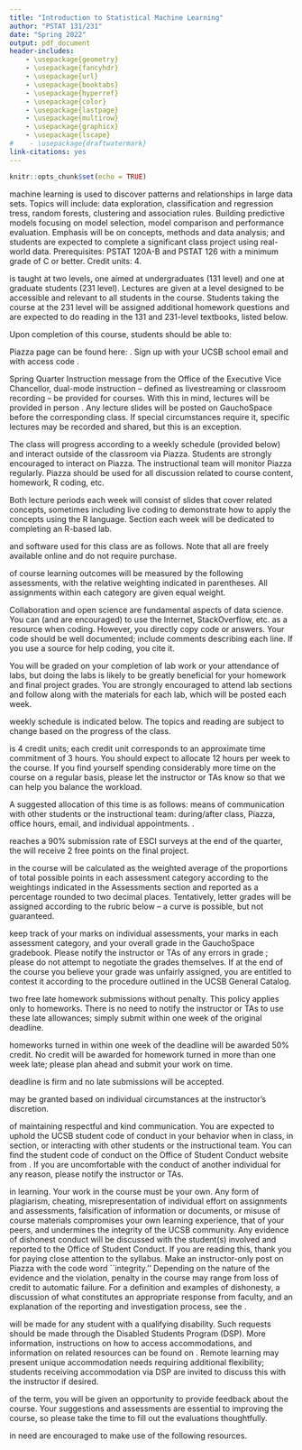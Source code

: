 ```yaml
---
title: "Introduction to Statistical Machine Learning"
author: "PSTAT 131/231"
date: "Spring 2022"
output: pdf_document
header-includes:
    - \usepackage{geometry}
    - \usepackage{fancyhdr}
    - \usepackage{url}
    - \usepackage{booktabs}
    - \usepackage{hyperref}
    - \usepackage{color}
    - \usepackage{lastpage}
    - \usepackage{multirow}
    - \usepackage{graphicx}
    - \usepackage{lscape}
#    - \usepackage{draftwatermark}
link-citations: yes
---
```


```r
knitr::opts_chunk$set(echo = TRUE)
```

<!-- \documentclass[11pt]{article} -->
<!-- \usepackage[left=1in,top=1in,right=1in,bottom=1in,headheight=14pt]{geometry} -->
<!-- \usepackage{fancyhdr} -->
<!-- \usepackage{url} -->
<!-- \usepackage{booktabs} -->
<!-- \usepackage{hyperref} -->
<!-- \usepackage{color} -->
<!-- \usepackage{lastpage} -->
<!-- \usepackage{multirow} -->
<!-- \usepackage{graphicx} -->
<!-- \usepackage{lscape} -->
<!-- \hypersetup{colorlinks=true, urlcolor=blue} -->

<!-- \title{Introduction to Statistical Machine Learning} -->
<!-- \author{PSTAT 131/231} -->
<!-- \date{Winter 2022} -->

\pagestyle{fancy}
\lhead{Spring 2022}
\chead{}
\rhead{131/231 Syllabus}
\lfoot{}
\cfoot{\small \thepage}
\rfoot{}

<!-- \begin{document} -->
<!-- \maketitle -->
\begin{center}
\begin{tabular}{ll}
\textsc{Instructor:} &Dr. Katie Coburn (\href{mailto:katie\_m\_coburn@ucsb.edu}{\texttt{katie\_m\_coburn@ucsb.edu}}) \\
\textsc{Teaching Assistants:} &Hanmo Li (\href{mailto:hanmo@pstat.ucsb.edu}{\texttt{hanmo@pstat.ucsb.edu}})\\
    &Lihao Xiao (\href{mailto:lihao@pstat.ucsb.edu}{\texttt{lihao@pstat.ucsb.edu}}) \\
    %&Minwoo Park (\href{mailto:minwoo@pstat.ucsb.edu}{\texttt{minwoo@pstat.ucsb.edu}}) \\
\textsc{Lecture:} &MW 5:00 - 6:15 pm Embarcadero Hall or \\ &Zoom \href{https://ucsb.zoom.us/j/6425299662}{https://ucsb.zoom.us/j/6425299662} \\
\textsc{Sections:}
&T 10:00 - 10:50 am SSMS 1303 \textsc{Xiao} \\
&T 4:00 - 4:50 pm SSMS 1302 \textsc{Xiao} \\
&T 5:00 - 5:50 pm SSMS 1302 \textsc{Li}\\
&T 6:00 - 6:50 pm SSMS 1302 \textsc{Li}\\
\end{tabular}
\end{center}

\section*{Course information}

\subsection*{Description}
\textsc{Statistical} machine learning is used to discover patterns and relationships in large data sets. Topics will include: data exploration, classification and regression tress, random forests, clustering and association rules. Building predictive models focusing on model selection, model comparison and performance evaluation. Emphasis will be on concepts, methods and data analysis; and students are expected to complete a significant class project using real-world data. Prerequisites: PSTAT 120A-B and PSTAT 126 with a minimum grade of C or better. Credit units: 4.

\vskip6pt\noindent \textsc{This course} is taught at two levels, one aimed at undergraduates (131 level) and one at graduate students (231 level). Lectures are given at a level designed to be accessible and relevant to all students in the course. Students taking the course at the 231 level will be assigned additional homework questions and are expected to do reading in \textbf{both} the 131 and 231-level textbooks, listed below.

\subsection*{Learning Outcomes}
Upon completion of this course, students should be able to:
\begin{enumerate}
    \item \textsc{Explain} the common statistical learning techniques conceptually and characterize some of
them mathematically;
    \item \textsc{Describe and discuss} the pros and cons of the common statistical learning methods;
    \item \textsc{Use R}, the \textit{tidyverse}, and \textit{tidymodels} effectively for exploratory data analysis, model fitting, and visualization.
\end{enumerate}

\subsection*{Piazza}
\textsc{The course} Piazza page can be found here: \href{https://piazza.com/ucsb/winter2022/pstat131231}{https://piazza.com/ucsb/winter2022/pstat131231}. Sign up with your UCSB school email and with access code \textbf{3435}.

\subsection*{Format}
<!-- \textsc{The first two weeks} of the course are online only. Lectures will be synchronous over Zoom (at the address above). Any lecture slides will be posted on GauchoSpace before class. All \textbf{lectures will be recorded} and uploaded. -->

\textsc{As per the} Spring Quarter Instruction message from the Office of the Executive Vice Chancellor, dual-mode instruction -- defined as livestreaming or classroom recording -- \textbf{cannot} be provided for courses. With this in mind, lectures will be provided in person \textbf{only}. Any lecture slides will be posted on GauchoSpace before the corresponding class. If special circumstances require it, specific lectures may be recorded and shared, but this is an exception.

<!-- \vskip6pt\noindent If/when classes are held in person, every class will be \textbf{simultaneously} streamed live on Zoom (at the address above), so that students can either attend remotely or physically in person. The stream \textbf{will be recorded} and uploaded. This is offered so that students who cannot physically attend \textbf{for any reason} have the option to attend class virtually without penalty. -->

\vskip6pt\noindent The class will progress according to a weekly schedule (provided below) and interact outside of the classroom via Piazza. Students are strongly encouraged to interact on Piazza. The instructional team will monitor Piazza regularly. Piazza should be used for all discussion related to course content, homework, R coding, etc.

\vskip6pt\noindent Both lecture periods each week will consist of slides that cover related concepts, sometimes including live coding to demonstrate how to apply the concepts using the R language. Section each week will be dedicated to completing an R-based lab.

<!-- \newpage -->
\subsection*{Materials}
\textsc{The books} and software used for this class are as follows. Note that all are freely available online and do not require purchase.

\begin{itemize}
    \item \textbf{Required for PSTAT 131 students}: \textit{An Introduction to Statistical Learning with Applications in R} (or ISLR), by G. James, D. Witten, T. Hastie, R. Tibshirani. Available: \href{https://www.statlearning.com/}{https://www.statlearning.com/}
    \item \textbf{Required for PSTAT 231 students}: \textit{The Elements of Statistical Learning: Data Mining, Inference, and Prediction} (or ESL), by T. Hastie, R. Tibshirani, J. Friedman. Available: \href{https://hastie.su.domains/ElemStatLearn/}{https://hastie.su.domains/ElemStatLearn/}
    \item \textbf{Required for all}: \begin{itemize}
        \item The R statistical environment version 4.1.2, available here: \href{https://www.r-project.org/}{https://www.r-project.org/}
        \item \textit{R for Data Science}, by H. Wickham, G. Grolemund. Available: \href{https://r4ds.had.co.nz/index.html}{https://r4ds.had.co.nz/index.html}
        \item The RStudio IDE (integrated development environment) Desktop version. Available: \href{https://www.rstudio.com/products/rstudio/download/#download}{https://www.rstudio.com/} 
    \end{itemize}
\end{itemize}

<!-- \newpage -->
\subsection*{Assessments}
\textsc{Your attainment} of course learning outcomes will be measured by the following assessments, with the relative weighting indicated in parentheses. All assignments within each category are given equal weight.

\vskip6pt\noindent Collaboration and open science are fundamental aspects of data science. You can (and are encouraged) to use the Internet, StackOverflow, etc. as a resource when coding. However, you \textbf{should not} directly copy code or answers. Your code should be well documented; include comments describing each line. If you use a source for help coding, you \textbf{must} cite it.

\vskip6pt\noindent You will \textbf{not} be graded on your completion of lab work or your attendance of labs, but doing the labs is likely to be greatly beneficial for your homework and final project grades. You are strongly encouraged to attend lab sections and follow along with the materials for each lab, which will be posted each week.

\begin{itemize}
\item \textbf{Homework} (50\%). Homework is assigned \textbf{every week} and is due by Sundays at 11:59 PM PDT.  Each homework is worth 50 points.  One homework is assigned each week, except for the last week, for a total of \textbf{nine} homework assignments. Your \textbf{lowest} homework score will be dropped.

\item \textbf{Final Project} (50\%). The final project is a significant portion of the class and allows students to demonstrate their understanding of the material by working with a data set of their own choosing. Each student should begin thinking about their project and looking for a data set immediately; a page on GauchoSpace provides a list of possible resources. You'll receive a lot of guidance about the project over the course of the quarter.

\vskip6pt\noindent The project will require a large amount of work and cannot be satisfactorily completed in only a day (or even a week). You are \textbf{strongly advised} to work on it in stages throughout the quarter. See GauchoSpace for more detailed information and a rubric.
\end{itemize}

\subsection*{Tentative Schedule}
\textsc{The tentative} weekly schedule is indicated below. The topics and reading are subject to change based on the progress of the class.

<!-- % Please add the following required packages to your document preamble: -->
<!-- % \usepackage{booktabs} -->
<!-- % \usepackage{multirow} -->
<!-- % \usepackage{graphicx} -->
<!-- % \usepackage{lscape} -->
\begin{landscape}
\begin{table}[]
\centering
\resizebox{\textwidth}{!}{%
\begin{tabular}{@{}lllllllc@{}}
\toprule
\textbf{Week}                                        & \textbf{Date} & \textbf{Topic}                                                         & \textbf{131 Reading}                                          & \textbf{231 Reading}                                                            & \textbf{Section}        & \textbf{Assignments} & \multicolumn{1}{l}{\textbf{Final Project Stage}}                                                                           \\ \midrule
\multicolumn{1}{c}{\multirow{2}{*}{\textbf{Week 1}}} & Jan. 3        & \begin{tabular}[c]{@{}l@{}}Introduction \&\\ basics of ML\end{tabular} & Ch. 1 ISLR                                                    & Ch. 1 ESL                                                                       & \multirow{2}{*}{Lab 1}  &                      & \multirow{2}{*}{Find a partner}                                                                                            \\
\multicolumn{1}{c}{}                                 & Jan. 5        & Bias-variance tradeoff (I)                                             & \multirow{2}{*}{Ch. 2 ISLR}                                   & \multirow{2}{*}{Ch. 2 ESL}                                                      &                         &                      &                                                                                                                            \\
\multirow{2}{*}{\textbf{Week 2}}                     & Jan. 10       & Bias-variance tradeoff (II)                                            &                                                               &                                                                                 & \multirow{2}{*}{Lab 2}  &                      & \multirow{4}{*}{\begin{tabular}[c]{@{}c@{}}Decide on topic\\ and locate data \\ set(s)\end{tabular}}                       \\
                                                     & Jan. 12       & Linear regression (I)                                                  & Ch. 3 ISLR                                                    & Ch. 3 ESL                                                                       &                         & Homework 1 Due       &                                                                                                                            \\
\multicolumn{1}{c}{\multirow{2}{*}{\textbf{Week 3}}} & Jan.17        & \textbf{NO CLASS MEETING}                                              & \multicolumn{2}{c}{\textbf{HOLIDAY}}                                                                                                            & \multirow{2}{*}{Lab 3}  &                      &                                                                                                                            \\
\multicolumn{1}{c}{}                                 & Jan. 19       & Linear regression (II)                                                 & Ch. 3 ISLR                                                    & Ch. 3 ESL                                                                       &                         & Quiz 1               &                                                                                                                            \\
\multirow{2}{*}{\textbf{Week 4}}                     & Jan. 24       & Logistic regression                                                    & Ch. 4 - 4.3 ISLR                                              & Ch. 4.4 ESL                                                                     & \multirow{2}{*}{Lab 4}  &                      & \multirow{4}{*}{\begin{tabular}[c]{@{}c@{}}Load and tidy data\\ \\ Run and write up\\ descriptive\\ analyses\end{tabular}} \\
                                                     & Jan. 26       & Discriminant analysis                                                  & \begin{tabular}[c]{@{}l@{}}Rest of Ch. 4 \\ ISLR\end{tabular} & \begin{tabular}[c]{@{}l@{}}Rest of Ch. 4 \\ ESL\end{tabular}                    &                         & Homework 2 Due       &                                                                                                                            \\
\multirow{2}{*}{\textbf{Week 5}}                     & Jan. 31       & Resampling methods                                                     & Ch. 5 ISLR                                                    & Ch. 7 ESL                                                                       & \multirow{2}{*}{Lab 5}  & Quiz 2               &                                                                                                                            \\
                                                     & Feb. 2        & Linear model selection                                                 & Ch. 6 - 6.3 ISLR                                              & Ch. 6 ISLR                                                                      &                         &                      &                                                                                                                            \\
\multirow{2}{*}{\textbf{Week 6}}                     & Feb. 7        & Regularization                                                         & Ch. 6.4 - 6.5 ISLR                                            & Ch. 5 ESL                                                                       & \multirow{2}{*}{Lab 6}  &                      & \multirow{8}{*}{\begin{tabular}[c]{@{}c@{}}Run models\\ \\ Write up results\\ \\ Work on draft \\ of paper\end{tabular}}   \\
                                                     & Feb. 9        & Beyond linearity                                                       & Ch. 7 ISLR                                                    & \begin{tabular}[c]{@{}l@{}}Ch. 9.1,\\ 9.3 - 9.4 ESL\end{tabular}                &                         & Homework 3 Due       &                                                                                                                            \\
\multirow{2}{*}{\textbf{Week 7}}                     & Feb. 14       & Decision trees                                                         & Ch. 8.1 ISLR                                                  & Ch. 9.2 ESL                                                                     & \multirow{2}{*}{Lab 7}  & Quiz 3               &                                                                                                                            \\
                                                     & Feb. 16       & Tree-based methods                                                     & \begin{tabular}[c]{@{}l@{}}Ch. 8.2 - 8.3\\ ISLR\end{tabular}  & Ch. 10 ESL                                                                      &                         &                      &                                                                                                                            \\
\multirow{2}{*}{\textbf{Week 8}}                     & Feb. 21       & K-means                                                                & \multirow{2}{*}{Ch. 12.4 ISLR}                                & \multirow{2}{*}{\begin{tabular}[c]{@{}l@{}}Ch. 14.1 - \\ 14.3 ESL\end{tabular}} & \multirow{2}{*}{Lab 8}  &                      &                                                                                                                            \\
                                                     & Feb. 23       & Hierarchical clustering                                                &                                                               &                                                                                 &                         & Homework 4 Due       &                                                                                                                            \\
\multirow{2}{*}{\textbf{Week 9}}                     & Feb. 28       & PCA                                                                    & Ch. 12.2 ISLR                                                 & \begin{tabular}[c]{@{}l@{}}Ch. 14.5 \& \\ 18.6 ESL\end{tabular}                 & \multirow{2}{*}{Lab 9}  & Quiz 4               &                                                                                                                            \\
                                                     & Mar. 2        & SVM (I)                                                                & \multirow{2}{*}{Ch. 9 ISLR}                                   & \multirow{2}{*}{Ch. 12 ESL}                                                     &                         &                      &                                                                                                                            \\
\multirow{2}{*}{\textbf{Week 10}}                    & Mar. 7        & SVM (II)                                                               &                                                               &                                                                                 & \multirow{2}{*}{Lab 10} &                      & \multirow{2}{*}{\begin{tabular}[c]{@{}c@{}}Make edits\\ \\ Begin final draft\end{tabular}}                                 \\
                                                     & Mar. 9        & Neural networks                                                        & Ch. 10 ISLR                                                   & Ch. 11 ESL                                                                      &                         &                      &                                                                                                                            \\ \bottomrule
\end{tabular}%
}
\end{table}
\end{landscape}

\subsection*{Time Commitment}
\textsc{The course} is 4 credit units; each credit unit corresponds to an approximate time commitment of 3 hours. You should expect to allocate 12 hours per week to the course. If you find yourself spending considerably more time on the course on a regular basis, please let the instructor or TAs know so that we can help you balance the workload.

\noindent A suggested allocation of this time is as follows: 
\begin{itemize}
    \item Reading and class time: 3 hours (25\%)
    \item Homework: 4.5 hours (37.5\%)
    \item Sections: 1 hour (8.3\%)
    \item Final project: 4.5 hours (37.5\%)
\end{itemize}

<!-- %\newpage -->
\section*{Course Policies}

\subsection*{Communication}
\textsc{There are five} means of communication with other students or the instructional team: during/after class, Piazza, office hours, email, and individual appointments. \textbf{Please use them in that order}. \begin{enumerate}

    \item \textbf{During/after class}. The easiest way to get in touch with me is to walk up after class (if meeting in person) or message me in Zoom chat during/after class (if meeting online). 
    \item \textbf{Piazza}. Consider Piazza your primary communication resource for the course; it is a way to stay connected with the instructor, the TAs, and your classmates throughout the term. You can start and participate in conversations, ask and answer questions, create discussions for specific purposes as you see fit (\textit{e.g.}, forming a study group), and exchange direct messages with anyone in the class. 
    
    \item \textbf{Office hours}. Office hours are offered at a minimum of twice weekly. One session will be conducted by the instructor, the other(s) by various combinations of TAs. These are opportunities to interact informally, ask questions, and discuss course material or assignments.
    
    \item \textbf{Email}. Please use email with discernment for simple communication. A response is guaranteed within 48 weekday hours (so if you email on Friday afternoon, you may not receive a reply until Tuesday afternoon). In light of this response policy, bear in mind that you are likely to receive replies to messages or posts in Piazza much faster than replies to email. If your message is time-sensitive, please indicate so in the subject, and we will do our best to respond promptly.
    
    \begin{itemize}
        \item Note: I am notoriously slow at replying to email -- if the matter is urgent you might need to email me multiple times, or catch me in person/at office hours. Don't feel bad about doing this and please be assured there is never anything personal about a delayed reply.
    \end{itemize}
    
    \item \textbf{Appointment}. You can schedule 20-minute appointments with me as needed. These appointments may be either on Zoom or in person. This mode of communication is best suited to more complex or nuanced communication regarding personal matters. If you schedule an appointment, you will be prompted to indicate what you wish to discuss. 
\end{enumerate}

\subsection*{Extra Credit} 
\textsc{If the class} reaches a 90\% submission rate of ESCI surveys at the end of the quarter, the \textbf{entire class} will receive 2 free points on the final project.

<!-- %\newpage -->
\subsection*{Grades} 
\textsc{Your overall grade} in the course will be calculated as the weighted average of the proportions of total possible points in each assessment category according to the weightings indicated in the Assessments section and reported as a percentage rounded to two decimal places. Tentatively, letter grades will be assigned according to the rubric below -- a curve is possible, but not guaranteed.

\begin{center}
\begin{tabular}{lr}
    A &93\% -- 100.00\%  \\
    A- &90\% -- 92.99\% \\
    B+ &87\% -- 89.99\% \\
    B &83\% -- 86.99\% \\
    B- &80\% -- 82.99\% \\
    C+ &77\% -- 79.99\% \\
    C &73\% -- 76.99\% \\
    C- &70\% -- 72.99\% \\
    D+ &67\% -- 69.99\% \\
    D &60\% -- 66.99\% \\
    F &0\% -- 59.99\%
\end{tabular}
\end{center}

\noindent \textsc{You can} keep track of your marks on individual assessments, your marks in each assessment category, and your overall grade in the GauchoSpace gradebook. Please notify the instructor or TAs of any errors in grade \textit{entry}; please do not attempt to negotiate the grades themselves. If at the end of the course you believe your grade was unfairly assigned, you are entitled to contest it according to the procedure outlined \href{https://my.sa.ucsb.edu/catalog/Current/AcademicPoliciesProcedures/ContestedGrades.aspx}{here} in the UCSB General Catalog.


\subsection*{Deadlines} 
\textsc{You receive} two free late homework submissions without penalty. This policy applies only to homeworks. There is no need to notify the instructor or TAs to use these late allowances; simply submit within one week of the original deadline.

\vskip6pt\noindent \textsc{Non-exempted} homeworks turned in within one week of the deadline will be awarded 50\% credit. No credit will be awarded for homework turned in more than one week late; please plan ahead and submit your work on time.

\vskip6pt\noindent \textsc{The final project} deadline is firm and no late submissions will be accepted.

\subsection*{Extensions} 
\textsc{Extensions} may be granted based on individual circumstances at the instructor's discretion.

\subsection*{Conduct} 
\textsc{Please be mindful} of maintaining respectful and kind communication.  You are expected to uphold the UCSB student code of conduct in your behavior when in class, in section, or interacting with other students or the instructional team. You can find the student code of conduct on the Office of Student Conduct website from \href{http://studentconduct.sa.ucsb.edu/policies-procedures}{this page}. If you are uncomfortable with the conduct of another individual for any reason, please notify the instructor or TAs.

\subsection*{Academic Integrity} 
\textsc{Please maintain integrity} in learning. Your work in the course must be your own. Any form of plagiarism, cheating, misrepresentation of individual effort on assignments and assessments, falsification of information or documents, or misuse of course materials compromises your own learning experience, that of your peers, and undermines the integrity of the UCSB community. Any evidence of dishonest conduct will be discussed with the student(s) involved and reported to the Office of Student Conduct. If you are reading this, thank you for paying close attention to the syllabus. Make an instructor-only post on Piazza with the code word ``integrity.'' Depending on the nature of the evidence and the violation, penalty in the course may range from loss of credit to automatic failure. For a definition and examples of dishonesty, a discussion of what constitutes an appropriate response from faculty, and an explanation of the reporting and investigation process, see the \href{https://studentconduct.sa.ucsb.edu/academic-integrity}{OSC page on academic integrity}. 

\subsection*{Accommodations} 
\textsc{Reasonable accommodations} will be made for any student with a qualifying disability. Such requests should be made through the Disabled Students Program (DSP). More information, instructions on how to access accommodations, and information on related resources can be found on \href{https://dsp.sa.ucsb.edu/}{DSP website}. Remote learning may present unique accommodation needs requiring additional flexibility; students receiving accommodation via DSP are invited to discuss this with the instructor if desired.

\subsection*{Student Evaluations} 
\textsc{Toward the end} of the term, you will be given an opportunity to provide feedback about the course. Your suggestions and assessments are essential to improving the course, so please take the time to fill out the evaluations thoughtfully. 

\subsection*{Student Resources}
\textsc{Any students} in need are encouraged to make use of the following resources.

\begin{itemize}
    \item Financial Crisis Response Team \\ 
    \href{https://food.ucsb.edu/about/committees/financial-crisis-response-team}{https://food.ucsb.edu/about/committees/financial-crisis-response-team}
    \item Food Security and Basic Needs (Food, Housing, Technology) Advising Center \\
    \href{https://food.ucsb.edu/resources/basic-needs-advocates}{https://food.ucsb.edu/resources/basic-needs-advocates}
    \item Undocumented Student Services \\
    \href{http://www.sa.ucsb.edu/dreamscholars/home}{http://www.sa.ucsb.edu/dreamscholars/home}
    \item Campus Advocacy, Resources, and Education (CARE) \\
    \href{https://care.ucsb.edu/}{https://care.ucsb.edu/} \\
    24/7 Confidential Phone: (805) 893-4613
    \item The Trevor Project \\  \href{https://www.thetrevorproject.org/}{https://www.thetrevorproject.org/}
    \item Counseling and Psychological Services (CAPS) \\ 
    \href{https://caps.sa.ucsb.edu/}{https://caps.sa.ucsb.edu/} \\
    24/7 Counselors: (805) 893-4411, press 2
\end{itemize}

